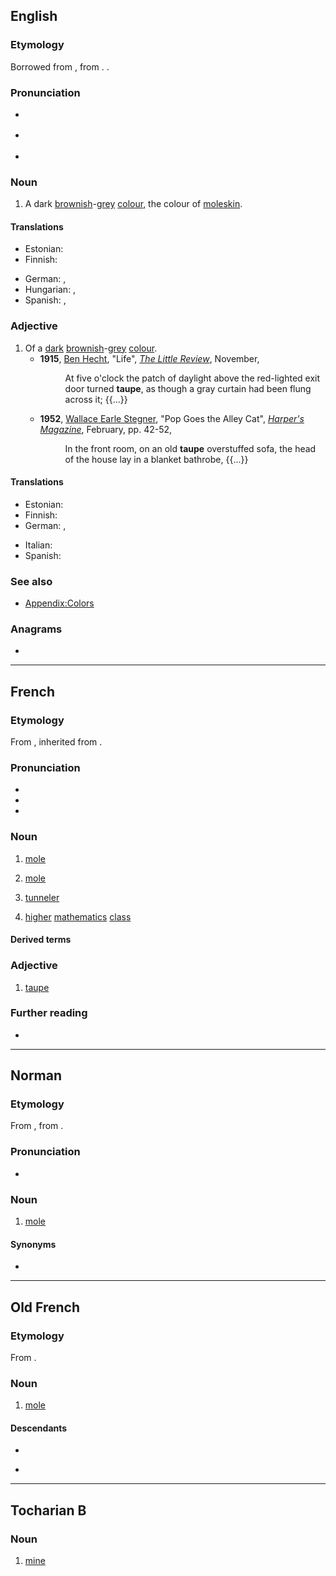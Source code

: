 ==English==
{{was wotd|2008|September|25}}

===Etymology===
Borrowed from {{bor|en|fr|taupe}}, from {{etyl|la|en}} {{m|la|talpa||[[mole]]}}. {{doublet|en|talpa}}.

===Pronunciation===
* {{a|UK}} {{IPA|en|/təʊp/}}
* {{a|US}} {{IPA|en|/toʊp/}}
* {{audio|en|en-us-taupe.ogg|Audio (US)}}

===Noun===
{{en-noun|~}}

# A dark [[brown]]ish-[[grey]] [[color|colour]], the colour of [[moleskin]].
#: {{color panel|2=483C32}}

====Translations====
{{trans-top|a dark brownish-gray colour}}
* Estonian: {{t|et|pruunikashall}}
* Finnish: {{t|fi|ruskeanharmaa}}
{{trans-mid}}
* German: {{t|de|braungrau}}, {{t|de|maulwurfsgrau}}
* Hungarian: {{t|hu|tób}}, {{t|hu|tóp}}
* Spanish: {{t+|es|talpa}}, {{t+|es|pardo|m}}
{{trans-bottom}}

===Adjective===
{{en-adj}}

# Of a [[dark]] [[brownish]]-[[grey]] [[colour]].
#* '''1915''', [[w:Ben Hecht|Ben Hecht]], "Life", ''[[w:The Little Review|The Little Review]]'', November,
#*: At five o'clock the patch of daylight above the red-lighted exit door turned '''taupe''', as though a gray curtain had been flung across it; {{...}}
#* '''1952''', [[w:Wallace Earle Stegner|Wallace Earle Stegner]], "Pop Goes the Alley Cat", ''[[w:Harper's Magazine|Harper's Magazine]]'', February, pp. 42-52,
#*: In the front room, on an old '''taupe''' overstuffed sofa, the head of the house lay in a blanket bathrobe, {{...}}

====Translations====
{{trans-top|of a dark brownish-gray colour}}
* Estonian: {{t|et|pruunikashall}}
* Finnish: {{t|fi|ruskeanharmaa}}
* German: {{t|de|maulwurfgrau}}, {{t+|de|taupe}}
{{trans-mid}}
* Italian: {{t|it|topato}}
* Spanish: {{t+|es|pardo}}
{{trans-bottom}}

===See also===
* [[Appendix:Colors]]

===Anagrams===
* {{anagrams|en|a=aeptu|ate up|eat up}}

{{topics|en|Browns}}

----

==French==

===Etymology===
From {{inh|fr|fro|taupe}}, inherited from {{inh|fr|la|talpa}}.

===Pronunciation===
* {{fr-IPA}}
* {{audio|fr|Fr-taupe-ca-Montréal.ogg|audio (CA)}}
* {{audio|fr|LL-Q150 (fra)-Lyokoï-taupe.wav|Audio}}

===Noun===
{{fr-noun|f}}

# [[mole]] {{gloss|burrowing mammal}}
# {{lb|fr|figuratively}} [[mole]] {{gloss|undercover agent}}
# [[tunneler]]
# {{lb|fr|education}} [[higher]] [[mathematics]] [[class]]

====Derived terms====
{{col3|fr
|myope comme une taupe
|taupe-grillon
|taupicide
|taupier
|taupière
|taupinière}}

===Adjective===
{{fr-adj}}

# [[#English|taupe]]

===Further reading===
* {{R:TLFi}}

----

==Norman==

===Etymology===
From {{inh|nrf|fro|taupe}}, from {{inh|nrf|la|talpa}}.

===Pronunciation===
* {{audio|nrf|Jer-taupe.ogg|Audio (Jersey)}}

===Noun===
{{nrf-noun|f}}

# {{lb|nrf|Jersey}} [[mole]] {{gloss|mammal}}

====Synonyms====
* {{l|nrf|taupîn}}

{{topics|nrf|Soricomorphs}}

----

==Old French==

===Etymology===
From {{etyl|la|fro}} {{m|la|talpa}}.

===Noun===
{{fro-noun|f}}

# [[mole]] {{gloss|mammal}}

====Descendants====
* {{desc|fr|taupe}}
* {{desc|nrf|taupe}} {{qualifier|Jersey}}

{{topics|fro|Animals}}

----

==Tocharian B==

===Noun===
{{txb-noun||?}}

# [[mine]] {{gloss|place from which ore is extracted}}